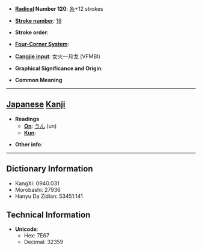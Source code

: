 * '''[[Wiktionary:Chinese radical index| Radical]] Number 120''': [[Wiktionary:Chinese radical index 糸|糸]]+12 strokes

* '''[[Wiktionary:Chinese total strokes index|Stroke number]]''': [[Wiktionary:Chinese total strokes index 18|18]]

* '''Stroke order''': 

* '''[[Wiktionary:Chinese four corner index|Four-Corner System]]''': 

* '''[[Wiktionary:Chinese Cangjie index|Cangjie input]]''': 女火一月戈 (VFMBI)

* '''Graphical Significance and Origin''': 

* '''Common Meaning'''

----

== [[Japanese]] [[Kanji]] ==

* '''Readings'''
** '''[[On]]''': [[うん]] (un)
** '''[[Kun]]''': 

* '''Other info''':  

----

== Dictionary Information ==

* KangXi: 0940.031
* Morobashi: 27936
* Hanyu Da Zidian: 53451.141

== Technical Information ==

* '''Unicode''':
** Hex: 7E67
** Decimal: 32359